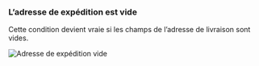 ### L’adresse de expédition est vide

Cette condition devient vraie si les champs de l’adresse de livraison sont vides.

<img
  src="/images/essentials/condition-sets/shipping-address-is-empty.webp"
  alt="Adresse de expédition vide"
/>
